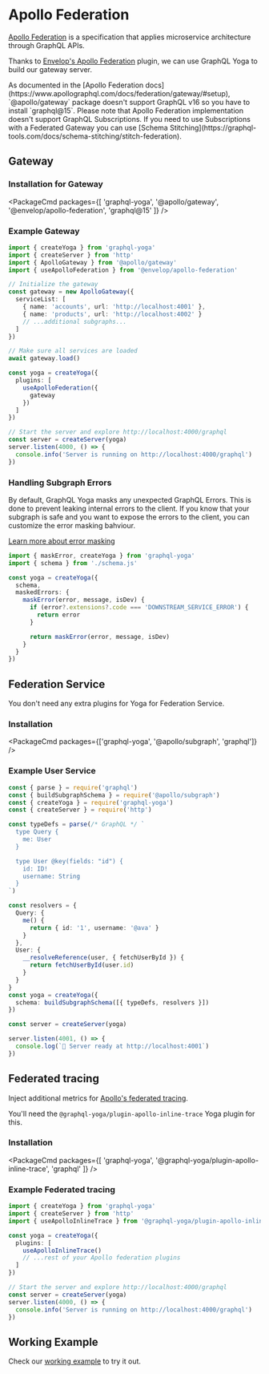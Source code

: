 
# Apollo Federation

[Apollo Federation](https://apollographql.com/docs/federation) is a specification that applies microservice architecture through GraphQL APIs.

Thanks to [Envelop's Apollo Federation](https://envelop.dev/plugins/use-apollo-federation) plugin, we can use GraphQL Yoga to build our gateway server.

<Callout>
  As documented in the [Apollo Federation
  docs](https://www.apollographql.com/docs/federation/gateway/#setup),
  `@apollo/gateway` package doesn't support GraphQL v16 so you have to install
  `graphql@15`.
</Callout>

<Callout>
  Please note that Apollo Federation implementation doesn't support GraphQL
  Subscriptions. If you need to use Subscriptions with a Federated Gateway you
  can use [Schema
  Stitching](https://graphql-tools.com/docs/schema-stitching/stitch-federation).
</Callout>

## Gateway

### Installation for Gateway

<PackageCmd
  packages={[
    'graphql-yoga',
    '@apollo/gateway',
    '@envelop/apollo-federation',
    'graphql@15'
  ]}
/>

### Example Gateway

```ts
import { createYoga } from 'graphql-yoga'
import { createServer } from 'http'
import { ApolloGateway } from '@apollo/gateway'
import { useApolloFederation } from '@envelop/apollo-federation'

// Initialize the gateway
const gateway = new ApolloGateway({
  serviceList: [
    { name: 'accounts', url: 'http://localhost:4001' },
    { name: 'products', url: 'http://localhost:4002' }
    // ...additional subgraphs...
  ]
})

// Make sure all services are loaded
await gateway.load()

const yoga = createYoga({
  plugins: [
    useApolloFederation({
      gateway
    })
  ]
})

// Start the server and explore http://localhost:4000/graphql
const server = createServer(yoga)
server.listen(4000, () => {
  console.info('Server is running on http://localhost:4000/graphql')
})
```

### Handling Subgraph Errors

By default, GraphQL Yoga masks any unexpected GraphQL Errors. This is done to prevent leaking internal errors to the client.
If you know that your subgraph is safe and you want to expose the errors to the client, you can customize the error masking bahviour.

[Learn more about error masking](/docs/features/error-masking)

```ts filename="Expose subgraph errors to the client"
import { maskError, createYoga } from 'graphql-yoga'
import { schema } from './schema.js'

const yoga = createYoga({
  schema,
  maskedErrors: {
    maskError(error, message, isDev) {
      if (error?.extensions?.code === 'DOWNSTREAM_SERVICE_ERROR') {
        return error
      }

      return maskError(error, message, isDev)
    }
  }
})
```

## Federation Service

You don't need any extra plugins for Yoga for Federation Service.

### Installation

<PackageCmd packages={['graphql-yoga', '@apollo/subgraph', 'graphql']} />

### Example User Service

```ts
const { parse } = require('graphql')
const { buildSubgraphSchema } = require('@apollo/subgraph')
const { createYoga } = require('graphql-yoga')
const { createServer } = require('http')

const typeDefs = parse(/* GraphQL */ `
  type Query {
    me: User
  }

  type User @key(fields: "id") {
    id: ID!
    username: String
  }
`)

const resolvers = {
  Query: {
    me() {
      return { id: '1', username: '@ava' }
    }
  },
  User: {
    __resolveReference(user, { fetchUserById }) {
      return fetchUserById(user.id)
    }
  }
}
const yoga = createYoga({
  schema: buildSubgraphSchema([{ typeDefs, resolvers }])
})

const server = createServer(yoga)

server.listen(4001, () => {
  console.log(`🚀 Server ready at http://localhost:4001`)
})
```

## Federated tracing

Inject additional metrics for [Apollo's federated tracing](https://www.apollographql.com/docs/federation/metrics/).

You'll need the `@graphql-yoga/plugin-apollo-inline-trace` Yoga plugin for this.

### Installation

<PackageCmd
  packages={[
    'graphql-yoga',
    '@graphql-yoga/plugin-apollo-inline-trace',
    'graphql'
  ]}
/>

### Example Federated tracing

```ts
import { createYoga } from 'graphql-yoga'
import { createServer } from 'http'
import { useApolloInlineTrace } from '@graphql-yoga/plugin-apollo-inline-trace'

const yoga = createYoga({
  plugins: [
    useApolloInlineTrace()
    // ...rest of your Apollo federation plugins
  ]
})

// Start the server and explore http://localhost:4000/graphql
const server = createServer(yoga)
server.listen(4000, () => {
  console.info('Server is running on http://localhost:4000/graphql')
})
```

## Working Example

Check our [working example](https://github.com/dotansimha/graphql-yoga/tree/v3/examples/apollo-federation) to try it out.
